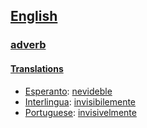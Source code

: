 ==[[English]]==
===[[adverb]]===
====[[Translation]]s====
*[[Esperanto]]: [[nevideble]]
*[[Interlingua]]: [[invisibilemente]]
*[[Portuguese]]: [[invisivelmente]]